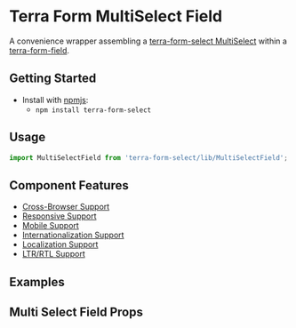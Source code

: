 


<Badge />

# Terra Form MultiSelect Field

A convenience wrapper assembling a [terra-form-select MultiSelect](https://github.com/cerner/terra-core/tree/master/packages/terra-form-select/src/MultiSelect.jsx) within a [terra-form-field](https://github.com/cerner/terra-core/tree/master/packages/terra-form-field).

## Getting Started

- Install with [npmjs](https://www.npmjs.com):
  - `npm install terra-form-select`

## Usage

```jsx
import MultiSelectField from 'terra-form-select/lib/MultiSelectField';
```

## Component Features

- [Cross-Browser Support](https://engineering.cerner.com/terra-ui/contributing/terra-ui/component-standards#cross-browser-support)
- [Responsive Support](https://engineering.cerner.com/terra-ui/contributing/terra-ui/component-standards#responsive-support)
- [Mobile Support](https://engineering.cerner.com/terra-ui/contributing/terra-ui/component-standards#mobile-support)
- [Internationalization Support](https://engineering.cerner.com/terra-ui/contributing/terra-ui/component-standards#internationalization-i18n-support)
- [Localization Support](https://engineering.cerner.com/terra-ui/contributing/terra-ui/component-standards#internationalization-i18n-support)
- [LTR/RTL Support](https://engineering.cerner.com/terra-ui/contributing/terra-ui/component-standards#ltr--rtl-support)

## Examples
<MultiSelectFieldExample title="MultiSelect Field Example" />
<RequiredMultiSelectFieldExample title="Required MultiSelect Field Example" />
<IncompleteMultiSelectFieldExample title="Incomplete MultiSelect Field Example" description="Applies theme-specific styling for incomplete. ***Note: Only use incomplete if given specific guidance, reserved for specific applications when no value has been provided. Not for general use.***" />

## Multi Select Field Props
<MultiSelectFieldPropsTable/>